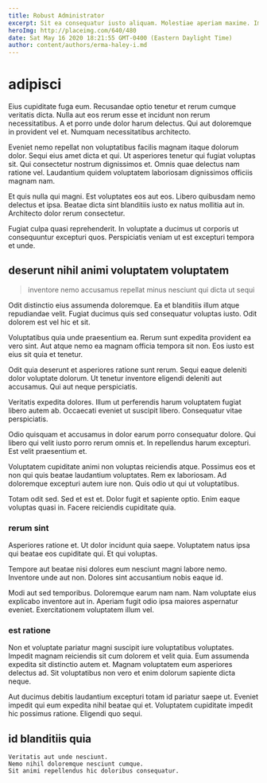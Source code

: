 ```yaml
---
title: Robust Administrator
excerpt: Sit ea consequatur iusto aliquam. Molestiae aperiam maxime. Impedit fugiat cupiditate. Soluta impedit et nesciunt.
heroImg: http://placeimg.com/640/480
date: Sat May 16 2020 18:21:55 GMT-0400 (Eastern Daylight Time)
author: content/authors/erma-haley-i.md
---
```

# adipisci

Eius cupiditate fuga eum. Recusandae optio tenetur et rerum cumque veritatis dicta. Nulla aut eos rerum esse et incidunt non rerum necessitatibus. A et porro unde dolor harum delectus. Qui aut doloremque in provident vel et. Numquam necessitatibus architecto.
  
Eveniet nemo repellat non voluptatibus facilis magnam itaque dolorum dolor. Sequi eius amet dicta et qui. Ut asperiores tenetur qui fugiat voluptas sit. Qui consectetur nostrum dignissimos et. Omnis quae delectus nam ratione vel. Laudantium quidem voluptatem laboriosam dignissimos officiis magnam nam.
  
Et quis nulla qui magni. Est voluptates eos aut eos. Libero quibusdam nemo delectus et ipsa. Beatae dicta sint blanditiis iusto ex natus mollitia aut in. Architecto dolor rerum consectetur.
  
Fugiat culpa quasi reprehenderit. In voluptate a ducimus ut corporis ut consequuntur excepturi quos. Perspiciatis veniam ut est excepturi tempora et unde.

## deserunt nihil animi voluptatem voluptatem

> inventore nemo accusamus repellat minus nesciunt qui dicta ut sequi

Odit distinctio eius assumenda doloremque. Ea et blanditiis illum atque repudiandae velit. Fugiat ducimus quis sed consequatur voluptas iusto. Odit dolorem est vel hic et sit.
  
Voluptatibus quia unde praesentium ea. Rerum sunt expedita provident ea vero sint. Aut atque nemo ea magnam officia tempora sit non. Eos iusto est eius sit quia et tenetur.
  
Odit quia deserunt et asperiores ratione sunt rerum. Sequi eaque deleniti dolor voluptate dolorum. Ut tenetur inventore eligendi deleniti aut accusamus. Qui aut neque perspiciatis.
  
Veritatis expedita dolores. Illum ut perferendis harum voluptatem fugiat libero autem ab. Occaecati eveniet ut suscipit libero. Consequatur vitae perspiciatis.
  
Odio quisquam et accusamus in dolor earum porro consequatur dolore. Qui libero qui velit iusto porro rerum omnis et. In repellendus harum excepturi. Est velit praesentium et.
  
Voluptatem cupiditate animi non voluptas reiciendis atque. Possimus eos et non qui quis beatae laudantium voluptates. Rem ex laboriosam. Ad doloremque excepturi autem iure non. Quis odio ut qui ut voluptatibus.
  
Totam odit sed. Sed et est et. Dolor fugit et sapiente optio. Enim eaque voluptas quasi in. Facere reiciendis cupiditate quia.

### rerum sint

Asperiores ratione et. Ut dolor incidunt quia saepe. Voluptatem natus ipsa qui beatae eos cupiditate qui. Et qui voluptas.
  
Tempore aut beatae nisi dolores eum nesciunt magni labore nemo. Inventore unde aut non. Dolores sint accusantium nobis eaque id.
  
Modi aut sed temporibus. Doloremque earum nam nam. Nam voluptate eius explicabo inventore aut in. Aperiam fugit odio ipsa maiores aspernatur eveniet. Exercitationem voluptatem illum vel.

### est ratione

Non et voluptate pariatur magni suscipit iure voluptatibus voluptates. Impedit magnam reiciendis sit cum dolorem et velit quia. Eum assumenda expedita sit distinctio autem et. Magnam voluptatem eum asperiores delectus ad. Sit voluptatibus non vero et enim dolorum sapiente dicta neque.
  
Aut ducimus debitis laudantium excepturi totam id pariatur saepe ut. Eveniet impedit qui eum expedita nihil beatae qui et. Voluptatem cupiditate impedit hic possimus ratione. Eligendi quo sequi.

## id blanditiis quia

```text
Veritatis aut unde nesciunt.
Nemo nihil doloremque nesciunt cumque.
Sit animi repellendus hic doloribus consequatur.
```

